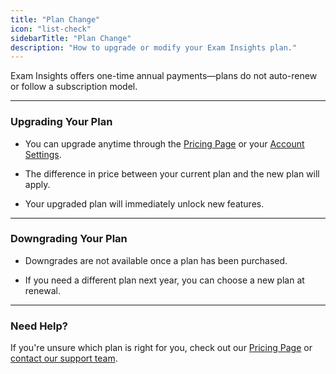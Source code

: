```yaml
---
title: "Plan Change"
icon: "list-check"
sidebarTitle: "Plan Change"
description: "How to upgrade or modify your Exam Insights plan."
---
```


Exam Insights offers one-time annual payments—plans do not auto-renew or follow a subscription model.

***

### Upgrading Your Plan

* You can upgrade anytime through the [Pricing Page](https://exam-insights.com/pricing/) or your [Account Settings](https://exam-insights.com/settings/).

* The difference in price between your current plan and the new plan will apply.

* Your upgraded plan will immediately unlock new features.

***

### Downgrading Your Plan

* Downgrades are not available once a plan has been purchased.

* If you need a different plan next year, you can choose a new plan at renewal.

***

### Need Help?

If you're unsure which plan is right for you, check out our [Pricing Page](https://exam-insights.com/pricing/) or [contact our support team](/contact-support).